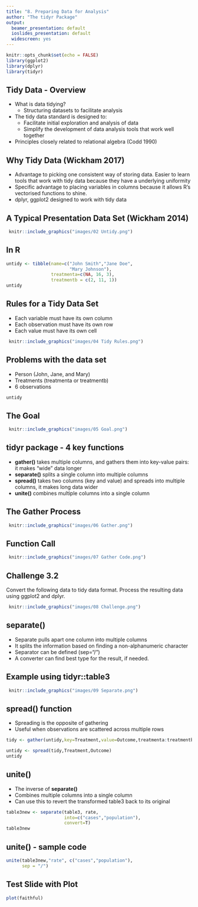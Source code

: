 ```yaml
---
title: "8. Preparing Data for Analysis"
author: "The tidyr Package"
output:
  beamer_presentation: default
  ioslides_presentation: default
  widescreen: yes
---
```


```r
knitr::opts_chunk$set(echo = FALSE)
library(ggplot2)
library(dplyr)
library(tidyr)
```

## Tidy Data - Overview

- What is data tidying?
  + Structuring datasets to facilitate analysis
- The tidy data standard is designed to:
  + Facilitate initial exploration and analysis of data
  + Simplify the development of data analysis tools that work well together
- Principles closely related to relational algebra (Codd 1990)

## Why Tidy Data (Wickham 2017)

- Advantage to picking one consistent way of storing data. Easier to learn tools that work with tidy data because they have a underlying uniformity
- Specific advantage to placing variables in columns because it allows R’s vectorised functions to shine.
- dplyr, ggplot2 designed to work with tidy data

## A Typical Presentation Data Set (Wickham 2014)

```r
 knitr::include_graphics("images/02 Untidy.png")
```

## In R

```r
untidy <- tibble(name=c("John Smith","Jane Doe",
                        "Mary Johnson"),
                 treatmenta=c(NA, 16, 3),
                 treatmentb = c(2, 11, 1))
untidy
```

## Rules for a Tidy Data Set
- Each variable must have its own column
- Each observation must have its own row
- Each value must have its own cell

```r
 knitr::include_graphics("images/04 Tidy Rules.png")
```

## Problems with the data set
- Person (John, Jane, and Mary)
- Treatments (treatmenta or treatmentb)
- 6 observations

```r
untidy
```

## The Goal

```r
 knitr::include_graphics("images/05 Goal.png")
```

## **tidyr** package - 4 key functions

- **gather()** takes multiple columns, and gathers them into key-value pairs: it makes “wide” data longer
- **separate()** splits a single column into multiple columns
- **spread()** takes two columns (key and value) and spreads into multiple columns, it makes long data wider
- **unite()** combines multiple columns into a single column

## The Gather Process

```r
 knitr::include_graphics("images/06 Gather.png")
```

## Function Call

```r
 knitr::include_graphics("images/07 Gather Code.png")
```

## Challenge 3.2
Convert the following data to tidy data format. Process the resulting data using ggplot2 and dplyr.

```r
 knitr::include_graphics("images/08 Challenge.png")
```

## **separate()**
- Separate pulls apart one column into multiple columns
- It splits the information based on finding a non-alphanumeric character
- Separator can be defined (sep=“/”)
- A converter can find best type for the result, if needed.

## Example using tidyr::table3

```r
 knitr::include_graphics("images/09 Separate.png")
```


## **spread()** function
- Spreading is the opposite of gathering
- Useful when observations are scattered across multiple rows
```r
tidy <- gather(untidy,key=Treatment,value=Outcome,treatmenta:treatmentb)
```
```r
untidy <- spread(tidy,Treatment,Outcome)
untidy
```

## **unite()**
- The inverse of **separate()**
- Combines multiple columns into a single column
- Can use this to revert the transformed table3 back to its original 
```r
table3new <- separate(table3, rate, 
                      into=c("cases","population"),
                      convert=T)
table3new
```

## **unite()** - sample code
 
```r
unite(table3new,"rate", c("cases","population"),
      sep = "/")
```

## Test Slide with Plot

```r
plot(faithful)
```


